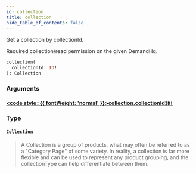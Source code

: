 ```yaml
---
id: collection
title: collection
hide_table_of_contents: false
---
```








Get a collection by collectionId.
            
Required collection/read permission on the given DemandHq.

```graphql
collection(
  collectionId: ID!
): Collection
```


### Arguments

#### [<code style={{ fontWeight: 'normal' }}>collection.<b>collectionId</b></code>](#)<Bullet />[`ID!`](/demand/api/graphql-admin/reference/scalars/id) <Badge class="secondary" text="non-null"/> <Badge class="secondary" text="scalar"/>
> 
> 

### Type

#### [`Collection`](/demand/api/graphql-admin/reference/objects/collection) <Badge class="secondary" text="object"/>
> A Collection is a group of products, what may often be referred to as a "Category Page" of some variety.
In reality, a collection is far more flexible and can be used to represent any
product grouping, and the collectionType can help differentiate between them.
> 





